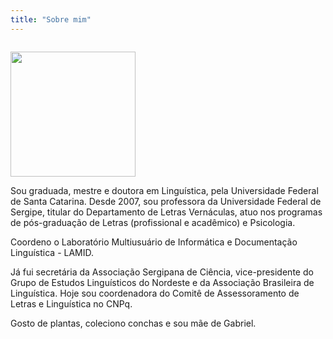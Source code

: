 ```yaml
---
title: "Sobre mim"
---
```

<style>
  .col2 {
    columns: 2 300px;         /* number of columns and width in pixels*/
      -webkit-columns: 2 300px; /* chrome, safari */
      -moz-columns: 2 300px;    /* firefox */
  }
.col3 {
  columns: 3 100px;
  -webkit-columns: 3 100px;
  -moz-columns: 3 100px;
}
</style>

<div class="col2">

<img src="raquel3.jpg" width="200"> 

[<i class="fa fa-twitter" aria-hidden="true"></i>](https://twitter.com/rkofreitag) 
[<i class="fa fa-facebook" aria-hidden="true"></i>](https://www.facebook.com/raquel.freitag)
[<i class="fa fa-instagram" aria-hidden="true"></i>](https://www.instagram.com/raquel_freitag/)

Sou graduada, mestre e doutora em Linguística, pela Universidade Federal de Santa Catarina. Desde 2007, sou professora da Universidade Federal de Sergipe, titular do Departamento de Letras Vernáculas, atuo nos programas de pós-graduação de Letras (profissional e acadêmico) e Psicologia.

Coordeno o Laboratório Multiusuário de Informática e Documentação Linguística - LAMID.

Já fui secretária da Associação Sergipana de Ciência, vice-presidente do Grupo de Estudos Linguísticos do Nordeste e da Associação Brasileira de Linguística. Hoje sou coordenadora do Comitê de Assessoramento de Letras e Linguística no CNPq.

Gosto de plantas, coleciono conchas e sou mãe de Gabriel.

</div>
